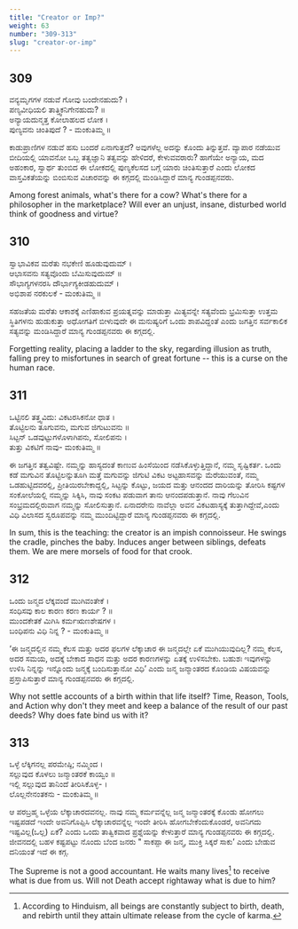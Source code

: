 ```yaml
---
title: "Creator or Imp?"
weight: 63
number: "309-313"
slug: "creator-or-imp"
---
```


## 309

ವನ್ಯಮೃಗಗಳ ನಡುವೆ ಗೋವು ಬಂದೇನಹುದು? ।  
ಪಣ್ಯವೀಧಿಯಲಿ ತಾತ್ತ್ವಿಕನಿಗೇನಹುದು‌? ॥  
ಅನ್ಯಾಯದುನ್ಮತ್ತ ಕೋಲಾಹಲದ ಲೋಕ ।  
ಪುಣ್ಯವನು ಚಿಂತಿಪುದೆ ? - ಮಂಕುತಿಮ್ಮ ॥

ಕಾಡುಪ್ರಾಣಿಗಳ ನಡುವೆ ಹಸು ಬಂದರೆ ಏನಾಗುತ್ತದೆ? ಅವುಗಳೆಲ್ಲ ಅದನ್ನು ಕೊಂದು ತಿನ್ನುತ್ತವೆ. ವ್ಯಾಪಾರ ನಡೆಯುವ ಬೀದಿಯಲ್ಲಿ ಯಾವನೋ ಒಬ್ಬ ತತ್ವಜ್ಞಾನಿ ತತ್ವವನ್ನು ಹೇಳಿದರೆ, ಕೇಳುವವರಾರು? ಹಾಗೆಯೇ ಅನ್ಯಾಯ, ಮದ ಅಹಂಕಾರ, ಸ್ವಾರ್ಥ ತುಂಬಿದ ಈ ಲೋಕದಲ್ಲಿ ಪುಣ್ಯಕೆಲಸದ ಬಗ್ಗೆ ಯಾರು ಚಿಂತಿಸುತ್ತಾರೆ ಎಂದು ಲೋಕದ ವಾಸ್ತವಿಕತೆಯನ್ನು ಬಿಂಬಿಸುವ ವಿಚಾರವನ್ನು ಈ ಕಗ್ಗದಲ್ಲಿ ಮಂಡಿಸಿದ್ದಾರೆ ಮಾನ್ಯ ಗುಂಡಪ್ಪನವರು.

Among forest animals, what's there for a cow? What's there for a philosopher in the marketplace? Will ever an unjust, insane, disturbed world think of goodness and virtue?

## 310

ಸ್ವಾಭಾವಿಕವ ಮರೆತು ನಭಕೇಣಿ ಹೂಡುವುದುಮ್ ।  
ಆಭಾಸವನು ಸತ್ಯವೊಂದು ಬೆಮಿಸುವುದುಮ್ ॥  
ಸೌಭಾಗ್ಯಗಳನರಸಿ ದೌರ್ಭಾಗ್ಯಕೀಡಹುದುಮ್ ।  
ಅಭಿಶಾಪ ನರಕುಲಕೆ - ಮಂಕುತಿಮ್ಮ ॥

ಸಹಜತೆಯ ಮರೆತು ಆಕಾಶಕ್ಕೆ ಎಣಿಹಾಕುವ ಪ್ರಯತ್ನವನ್ನು ಮಾಡುತ್ತಾ ಮಿತ್ಯವನ್ನೇ ಸತ್ಯವೆಂದು ಭ್ರಮಿಸುತ್ತಾ ಉತ್ತಮ ಸ್ಥಿತಿಗಳನು ಹುಡುಕುತ್ತಾ ಅಧೋಗತಿಗೆ ಬೀಳುವುದೇ ಈ ಮನುಷ್ಯರಿಗೆ ಒಂದು ಶಾಪವಿದ್ದಂತೆ ಎಂದು ಜಗತ್ತಿನ ಸರ್ವಕಾಲಿಕ ಸತ್ಯವನ್ನು ಮಂಡಿಸಿದ್ದಾರೆ ಮಾನ್ಯ ಗುಂಡಪ್ಪನವರು ಈ ಕಗ್ಗದಲ್ಲಿ.

Forgetting reality, placing a ladder to the sky, regarding illusion as truth, falling prey to misfortunes in search of great fortune -- this is a curse on the human race.

## 311

ಒಟ್ಟಿನಲಿ ತತ್ತ್ವವಿದು: ವಿಕಟರಸಿಕನೋ ಧಾತ ।  
ತೊಟ್ಟಿಲನು ತೂಗುವನು, ಮಗುವ ಜಿಗುಟುವನು ॥  
ಸಿಟ್ಟನ್ ಒಡವುಟ್ಟುಗಳೊಳಾಗಿಪನು, ಸೋಲಿಪನು ।  
ತುತ್ತು ವಿಕಟಿಗೆ ನಾವು- ಮಂಕುತಿಮ್ಮ ॥

ಈ ಜಗತ್ತಿನ ತತ್ವವಿಷ್ಟೇ. ನಮ್ಮನ್ನು ಹಾಸ್ಯದಂತೆ ಕಾಣುವ ಹಿಂಸೆಯಿಂದ ನಡೆಸಿಕೊಳ್ಳುತ್ತಿದ್ದಾನೆ, ನಮ್ಮ ಸೃಷ್ಟಿಕರ್ತ. ಒಂದು ಕಡೆ ಮಗುವಿನ ತೊಟ್ಟಿಲನ್ನುತೂಗಿ ಮತ್ತೆ ಮಗುವನ್ನು ಜಿಗುಟಿ ವಿಕಟ ಅಟ್ಟಹಾಸವನ್ನು ಮೆರೆಯುವಂತೆ, ನಮ್ಮ ಒಡಹುಟ್ಟಿದವರಲ್ಲಿ, ಪ್ರೀತಿಯಿರಬೇಕಾದ್ದಲ್ಲಿ, ಸಿಟ್ಟನ್ನು ಕೊಟ್ಟು, ಜಯದ ಮತ್ತು ಆನಂದದ ದಾರಿಯನ್ನು ತೋರಿಸಿ ಕಷ್ಟಗಳ ಸಂಕೋಲೆಯಲ್ಲಿ ನಮ್ಮನ್ನು ಸಿಕ್ಕಿಸಿ, ನಾವು ಸಂಕಟ ಪಡುವಾಗ ತಾನು ಆನಂದಪಡುತ್ತಾನೆ. ನಾವು ಗೆಲುವಿನ ಸಂಭ್ರಮದಲ್ಲಿರುವಾಗ ನಮ್ಮನ್ನು ಸೋಲಿಸುತ್ತಾನೆ. ಏನಾದರೇನು ನಾವೆಲ್ಲಾ ಅವನ ವಿಕಟಹಾಸ್ಯಕ್ಕೆ ತುತ್ತಾಗಿದ್ದೇವೆ,ಎಂದು ವಿಧಿ ವಿಲಾಸದ ಸ್ವರೂಪವನ್ನು ನಮ್ಮ ಮುಂದಿಟ್ಟಿದ್ದಾರೆ ಮಾನ್ಯ ಗುಂಡಪ್ಪನವರು ಈ ಕಗ್ಗದಲ್ಲಿ.

In sum, this is the teaching: the creator is an impish connoisseur. He swings the cradle, pinches the baby. Induces anger between siblings, defeats them. We are mere morsels of food for that crook.

## 312

ಒಂದು ಜನ್ಮದ ಲೆಕ್ಕವಂದೆ ಮುಗಿವಂತೇಕೆ ।  
ಸಂಧಿಸವು ಕಾಲ ಕಾರಣ ಕರಣ ಕಾರ್ಯ ? ॥  
ಮುಂದಕೇತಕೆ ಮಿಗಿಸಿ ಕರ್ಮಋಣಶೇಷಗಳ ।  
ಬಂಧಿಪನು ವಿಧಿ ನಿನ್ನ ? - ಮಂಕುತಿಮ್ಮ ॥

‘ಈ ಜನ್ಮದಲ್ಲಿನ ನಮ್ಮ ಕೆಲಸ ಮತ್ತು ಅದರ ಫಲಗಳ ಲೆಕ್ಕಾಚಾರ ಈ ಜನ್ಮದಲ್ಲೇ ಏಕೆ ಮುಗಿಯುವುದಿಲ್ಲ? ನಮ್ಮ ಕೆಲಸ, ಅದರ ಸಮಯ, ಅದಕ್ಕೆ ಬೇಕಾದ ಸಾಧನ ಮತ್ತು ಅದರ ಕಾರಣಗಳನ್ನು ಏತಕ್ಕೆ ಉಳಿಸಬೇಕು. ಬಹುಶಃ ಇವುಗಳನ್ನು ಉಳಿಸಿ ನಿನ್ನನ್ನು ಇನ್ನೊಂದು ಜನ್ಮಕ್ಕೆ ಬಂದಿಸುತ್ತಾನೋ ವಿಧಿ’ ಎಂದು ಜನ್ಮ ಜನ್ಮಾಂತರದ ಕೊಂಡಿಯ ವಿಷಯವನ್ನು ಪ್ರಸ್ತಾಪಿಸುತ್ತಾರೆ ಮಾನ್ಯ ಗುಂಡಪ್ಪನವರು ಈ ಕಗ್ಗದಲ್ಲಿ.

Why not settle accounts of a birth within that life itself? Time, Reason, Tools, and Action why don't they meet and keep a balance of the result of our past deeds? Why does fate bind us with it?

## 313

ಒಳ್ಳೆ ಲೆಕ್ಕಿಗನಲ್ಲ ಪರಮೇಷ್ಠಿ; ನಮ್ಮಿಂದ ।  
ಸಲ್ಲುವುದ ಕೊಳಲು ಜನ್ಮಾಂತರಕೆ ಕಾಯ್ವಂ ॥  
ಇಲ್ಲಿ ಸಲ್ಲುವುದ ತಾನಿಂದೆ ತೀರಿಸಿಕೊಳ್ಳ- ।  
ಲೊಲ್ಲನೇನಂತಕನು - ಮಂಕುತಿಮ್ಮ ॥

ಆ ಪರಬ್ರಹ್ಮ ಒಳ್ಳೆಯ ಲೆಕ್ಕಾಚಾರದವನಲ್ಲ. ನಾವು ನಮ್ಮ ಕರ್ಮವನ್ನೆಲ್ಲ ಜನ್ಮ ಜನ್ಮಾಂತರಕ್ಕೆ ಕೊಂಡು ಹೋಗಲು ಇಷ್ಟಪಡದೆ ಇಂದೇ ಅವನಿಗೊಪ್ಪಿಸಿ ಲೆಕ್ಕಾಚಾರವನ್ನೆಲ್ಲ ಇಂದೇ ತೀರಿಸಿ ಹೋಗಬೇಕೆಂದುಕೊಂಡರೆ, ಅವನಿಗದು ಇಷ್ಟವಿಲ್ಲ(ಒಲ್ಲ) ಏಕೆ? ಎಂದು ಒಂದು ತಾತ್ವಿಕವಾದ ಪ್ರಶ್ನೆಯನ್ನು ಕೇಳುತ್ತಾರೆ ಮಾನ್ಯ ಗುಂಡಪ್ಪನವರು ಈ ಕಗ್ಗದಲ್ಲಿ. ಜೀವನದಲ್ಲಿ ಬಹಳ ಕಷ್ಟಪಟ್ಟು ನೊಂದು ಬೆಂದ ಜನರು \" ಸಾಕಪ್ಪಾ ಈ ಜನ್ಮ, ಮುಕ್ತಿ ಸಿಕ್ಕರೆ ಸಾಕು’ ಎಂದು ಬೇಡುವ ದನಿಯಂತೆ ಇದೆ ಈ ಕಗ್ಗ.

The Supreme is not a good accountant. He waits many lives[^113] to receive what is due from us. Will not Death accept rightaway what is due to him?

[^113]:
    According to Hinduism, all beings are constantly subject to birth, death, and
    rebirth until they attain ultimate release from the cycle of karma.
